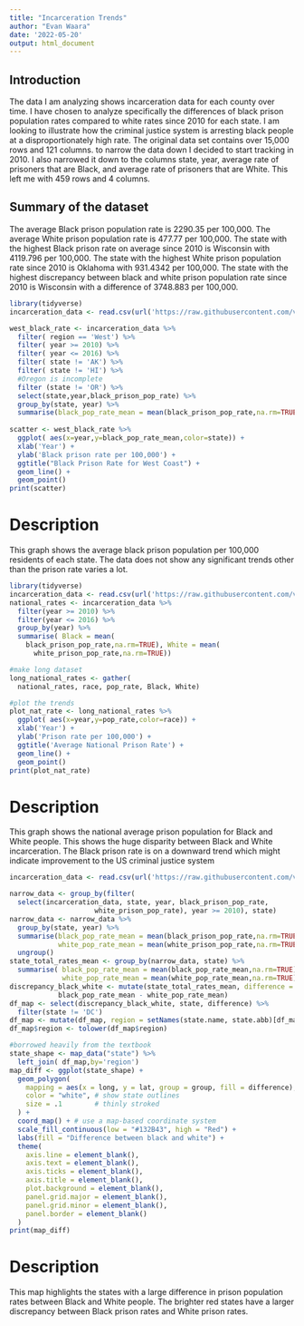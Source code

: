 ```yaml
---
title: "Incarceration Trends"
author: "Evan Waara"
date: '2022-05-20'
output: html_document
---
```


## Introduction

The data I am analyzing shows incarceration data for each county over time. I have chosen to analyze specifically the differences of black prison population rates compared to white rates since 2010 for each state. I am looking to illustrate how the criminal justice system is arresting black people at a disproportionately high rate. The original data set contains over 15,000 rows and 121 columns. to narrow the data down I decided to start tracking in 2010. I also narrowed it down to the columns state, year, average rate of prisoners that are Black, and average rate of prisoners that are White. This left me with 459 rows and 4 columns.

## Summary of the dataset
The average Black prison population rate is 2290.35 per 100,000. The average White prison population rate is 477.77 per 100,000. The state with the highest Black prison rate on average since 2010 is Wisconsin with 4119.796 per 100,000. The state with the highest White prison population rate since 2010 is Oklahoma with 931.4342 per 100,000. The state with the highest discrepancy between black and white prison population rate since 2010 is Wisconsin with a difference of 3748.883 per 100,000.

```r
library(tidyverse)
incarceration_data <- read.csv(url('https://raw.githubusercontent.com/vera-institute/incarceration-trends/master/incarceration_trends.csv'))

west_black_rate <- incarceration_data %>%
  filter( region == 'West') %>%
  filter( year >= 2010) %>%
  filter( year <= 2016) %>%
  filter( state != 'AK') %>%
  filter( state != 'HI') %>% 
  #Oregon is incomplete
  filter (state != 'OR') %>%
  select(state,year,black_prison_pop_rate) %>%
  group_by(state, year) %>%
  summarise(black_pop_rate_mean = mean(black_prison_pop_rate,na.rm=TRUE))
  
scatter <- west_black_rate %>%
  ggplot( aes(x=year,y=black_pop_rate_mean,color=state)) +
  xlab('Year') +
  ylab('Black prison rate per 100,000') +
  ggtitle("Black Prison Rate for West Coast") +
  geom_line() +
  geom_point()
print(scatter)
```
# Description
This graph shows the average black prison population per 100,000 residents of each state. The data does not show any significant trends other than the prison rate varies a lot.

```r
library(tidyverse)
incarceration_data <- read.csv(url('https://raw.githubusercontent.com/vera-institute/incarceration-trends/master/incarceration_trends.csv'))
national_rates <- incarceration_data %>%
  filter(year >= 2010) %>%
  filter(year <= 2016) %>%
  group_by(year) %>%
  summarise( Black = mean(
    black_prison_pop_rate,na.rm=TRUE), White = mean(
      white_prison_pop_rate,na.rm=TRUE)) 

#make long dataset
long_national_rates <- gather(
  national_rates, race, pop_rate, Black, White)

#plot the trends
plot_nat_rate <- long_national_rates %>%
  ggplot( aes(x=year,y=pop_rate,color=race)) +
  xlab('Year') +
  ylab('Prison rate per 100,000') +
  ggtitle('Average National Prison Rate') +
  geom_line() +
  geom_point()
print(plot_nat_rate)
```

# Description
This graph shows the national average prison population for Black and White people. This shows the huge disparity between Black and White incarceration. The Black prison rate is on a downward trend which might indicate improvement to the US criminal justice system


```r
incarceration_data <- read.csv(url('https://raw.githubusercontent.com/vera-institute/incarceration-trends/master/incarceration_trends.csv'))

narrow_data <- group_by(filter(
  select(incarceration_data, state, year, black_prison_pop_rate,
                     white_prison_pop_rate), year >= 2010), state)
narrow_data <- narrow_data %>%
  group_by(state, year) %>%
  summarise(black_pop_rate_mean = mean(black_prison_pop_rate,na.rm=TRUE), 
            white_pop_rate_mean = mean(white_prison_pop_rate,na.rm=TRUE)) %>%
  ungroup()
state_total_rates_mean <- group_by(narrow_data, state) %>%
  summarise( black_pop_rate_mean = mean(black_pop_rate_mean,na.rm=TRUE), 
             white_pop_rate_mean = mean(white_pop_rate_mean,na.rm=TRUE))
discrepancy_black_white <- mutate(state_total_rates_mean, difference = 
            black_pop_rate_mean - white_pop_rate_mean)
df_map <- select(discrepancy_black_white, state, difference) %>%
  filter(state != 'DC')
df_map <- mutate(df_map, region = setNames(state.name, state.abb)[df_map$state])
df_map$region <- tolower(df_map$region)

#borrowed heavily from the textbook
state_shape <- map_data("state") %>%
  left_join( df_map,by='region')
map_diff <- ggplot(state_shape) +
  geom_polygon(
    mapping = aes(x = long, y = lat, group = group, fill = difference),
    color = "white", # show state outlines
    size = .1        # thinly stroked
  ) +
  coord_map() + # use a map-based coordinate system
  scale_fill_continuous(low = "#132B43", high = "Red") +
  labs(fill = "Difference between black and white") +
  theme(
    axis.line = element_blank(),
    axis.text = element_blank(),
    axis.ticks = element_blank(),
    axis.title = element_blank(),
    plot.background = element_blank(),
    panel.grid.major = element_blank(),
    panel.grid.minor = element_blank(),
    panel.border = element_blank()
  )
print(map_diff)

```

# Description
This map highlights the states with a large difference in prison population rates between Black and White people. The brighter red states have a larger discrepancy between Black prison rates and White prison rates.